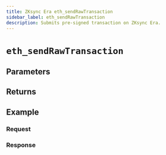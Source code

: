 ```yaml
---
title: ZKsync Era eth_sendRawTransaction
sidebar_label: eth_sendRawTransaction
description: Submits pre-signed transaction on ZKsync Era.
---
```




# `eth_sendRawTransaction`

<Description />

## Parameters


<Params />

## Returns


<Returns />

## Example


<Example />

### Request


<Request />

### Response


<Response />
